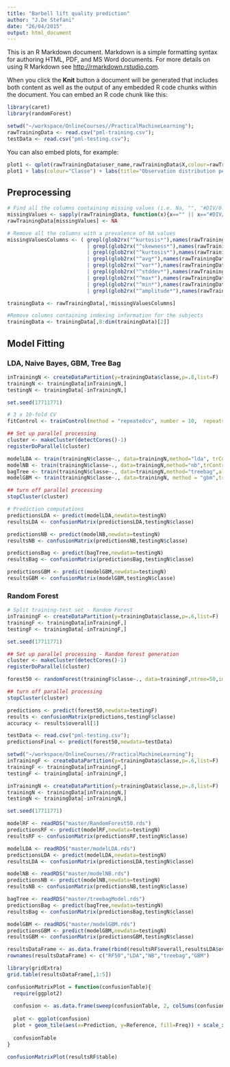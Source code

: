 ```yaml
---
title: "Barbell lift quality prediction"
author: "J.De Stefani"
date: "26/04/2015"
output: html_document
---
```


This is an R Markdown document. Markdown is a simple formatting syntax for authoring HTML, PDF, and MS Word documents. For more details on using R Markdown see <http://rmarkdown.rstudio.com>.

When you click the **Knit** button a document will be generated that includes both content as well as the output of any embedded R code chunks within the document. You can embed an R code chunk like this:

```r
library(caret)
library(randomForest)

setwd("~/workspace/OnlineCourses//PracticalMachineLearning");
rawTrainingData <- read.csv("pml-training.csv");
testData <- read.csv("pml-testing.csv");
```

You can also embed plots, for example:

```r
plot1 <- qplot(rawTrainingData$user_name,rawTrainingData$X,colour=rawTrainingData$classe, xlab="User name", ylab="Observation Index")
plot1 + labs(colour="Classe") + labs(title="Observation distribution per user and class")
```

## Preprocessing ##

```r
# Find all the columns containing missing values (i.e. Na, "", "#DIV/0!")
missingValues <- sapply(rawTrainingData, function(x){x=="" || x=="#DIV/0!" || is.na(x)})
rawTrainingData[missingValues] <- NA

# Remove all the columns with a prevalence of NA values
missingValuesColumns <- ( grepl(glob2rx("^kurtosis*"),names(rawTrainingData)) 
                          | grepl(glob2rx("^skewness*"),names(rawTrainingData)) 
                          | grepl(glob2rx("^kurtosis*"),names(rawTrainingData))
                          | grepl(glob2rx("^avg*"),names(rawTrainingData))
                          | grepl(glob2rx("^var*"),names(rawTrainingData))
                          | grepl(glob2rx("^stddev*"),names(rawTrainingData))
                          | grepl(glob2rx("^max*"),names(rawTrainingData))
                          | grepl(glob2rx("^min*"),names(rawTrainingData))
                          | grepl(glob2rx("^amplitude*"),names(rawTrainingData)))

trainingData <- rawTrainingData[,!missingValuesColumns]

#Remove columns containing indexing information for the subjects
trainingData <- trainingData[,8:dim(trainingData)[2]]

```

## Model Fitting ##

### LDA, Naive Bayes, GBM, Tree Bag ###

```r
inTrainingN <- createDataPartition(y=trainingData$classe,p=.8,list=F)
trainingN <- trainingData[inTrainingN,]
testingN <- trainingData[-inTrainingN,]

set.seed(17711771)

# 3 x 10-fold CV
fitControl <- trainControl(method = "repeatedcv", number = 10,  repeats = 3)

## Set up parallel processing 
cluster <- makeCluster(detectCores()-1)
registerDoParallel(cluster)

modelLDA <- train(trainingN$classe~., data=trainingN,method="lda", trControl = fitControl, allowParallel=T)
modelNB <- train(trainingN$classe~., data=trainingN,method="nb",trControl = fitControl,allowParallel=T)
bagTree <- train(trainingN$classe~., data=trainingN,method="treebag",allowParallel=T)
modelGBM <- train(trainingN$classe~., data=trainingN, method = "gbm",trControl = fitControl, allowParallel=T)

## turn off parallel processing
stopCluster(cluster)

# Prediction computations
predictionsLDA <- predict(modelLDA,newdata=testingN)
resultsLDA <- confusionMatrix(predictionsLDA,testingN$classe)

predictionsNB <- predict(modelNB,newdata=testingN)
resultsNB <- confusionMatrix(predictionsNB,testingN$classe)

predictionsBag <- predict(bagTree,newdata=testingN)
resultsBag <- confusionMatrix(predictionsBag,testingN$classe)

predictionsGBM <- predict(modelGBM,newdata=testingN)
resultsGBM <- confusionMatrix(modelGBM,testingN$classe)
```



### Random Forest ###
```r
# Split training-test set - Random Forest
inTrainingF <- createDataPartition(y=trainingData$classe,p=.6,list=F)
trainingF <- trainingData[inTrainingF,]
testingF <- trainingData[-inTrainingF,]

set.seed(17711771)

## Set up parallel processing - Random forest generation
cluster <- makeCluster(detectCores()-1)
registerDoParallel(cluster)

forest50 <- randomForest(trainingF$classe~., data=trainingF,ntree=50,importance=T,proximity=T,oob.prox=T,allowParallel=T)

## turn off parallel processing
stopCluster(cluster)

predictions <- predict(forest50,newdata=testingF)
results <- confusionMatrix(predictions,testingF$classe)
accuracy <- results$overall[1]

testData <- read.csv("pml-testing.csv");
predictionsFinal <- predict(forest50,newdata=testData)
```

```r
setwd("~/workspace/OnlineCourses//PracticalMachineLearning");
inTrainingF <- createDataPartition(y=trainingData$classe,p=.6,list=F)
trainingF <- trainingData[inTrainingF,]
testingF <- trainingData[-inTrainingF,]

inTrainingN <- createDataPartition(y=trainingData$classe,p=.8,list=F)
trainingN <- trainingData[inTrainingN,]
testingN <- trainingData[-inTrainingN,]

set.seed(17711771)

modelRF <- readRDS("master/RandomForest50.rds")
predictionsRF <- predict(modelRF,newdata=testingN)
resultsRF <- confusionMatrix(predictionsRF,testingN$classe)

modelLDA <- readRDS("master/modelLDA.rds")
predictionsLDA <- predict(modelLDA,newdata=testingN)
resultsLDA <- confusionMatrix(predictionsLDA,testingN$classe)

modelNB <- readRDS("master/modelNB.rds")
predictionsNB <- predict(modelNB,newdata=testingN)
resultsNB <- confusionMatrix(predictionsNB,testingN$classe)

bagTree <- readRDS("master/treebagModel.rds")
predictionsBag <- predict(bagTree,newdata=testingN)
resultsBag <- confusionMatrix(predictionsBag,testingN$classe)

modelGBM <- readRDS("master/modelGBM.rds")
predictionsGBM <- predict(modelGBM,newdata=testingN)
resultsGBM <- confusionMatrix(predictionsGBM,testingN$classe)

resultsDataFrame <- as.data.frame(rbind(resultsRF$overall,resultsLDA$overall,resultsNB$overall,resultsBag$overall,resultsGBM$overall))
rownames(resultsDataFrame) <- c("RF50","LDA","NB","treebag","GBM")

library(gridExtra)
grid.table(resultsDataFrame[,1:5])
```

```r
confusionMatrixPlot = function(confusionTable){
  require(ggplot2)
  
  confusion <- as.data.frame(sweep(confusionTable, 2, colSums(confusionTable), FUN="/"))
  
  plot <- ggplot(confusion)
  plot + geom_tile(aes(x=Prediction, y=Reference, fill=Freq)) + scale_x_discrete(name="Actual Class") + scale_y_discrete(name="Predicted Class") + scale_fill_gradient(breaks=seq(from=0, to=1, by=.02),low="white",high="darkgreen") + labs(fill="Normalized\nFrequency") + theme(legend.key.height=unit(3,"cm")) + labs(title="Normalized confusion matrix")
  
  confusionTable
}

confusionMatrixPlot(resultsRF$table)
```

